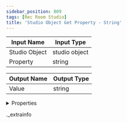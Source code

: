 ```yaml
---
sidebar_position: 809
tags: [Rec Room Studio]
title: 'Studio Object Get Property - String'
---
```






<IChip uuid="a0708f14-89b6-4ef7-97eb-38359a57422f" />

| Input Name | Input Type |
|-----------|-----------|
| Studio Object | studio object |
| Property | string |

| Output Name | Output Type |
|-----------|-----------|
| Value | string |


<details>
  <summary>Properties</summary>
  <div>
    <div>
    <table>
      <thead>
        <tr>
          <th>Room availability:</th>
          <th>Available everywhere</th>
        </tr>
        <tr>
          <th>Is beta required?</th>
          <th>No</th>
        </tr>
        <tr>
          <th>Is this chip a trolling risk?</th>
          <th>No</th>
        </tr>
        <tr>
          <th>Is this chip a role assignment risk?</th>
          <th>No</th>
        </tr>
        <tr>
          <th>Chip UUID</th>
          <th>a0708f14-89b6-4ef7-97eb-38359a57422f</th>
        </tr>
      </thead>
    </table>
    </div>
  </div>
</details>

._extrainfo